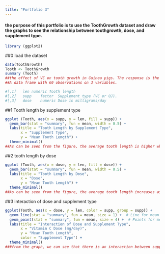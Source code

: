 ```yaml
---
title: "Portfolio 3"
---
```


#### the purpose of this portfolio is to use the ToothGrowth dataset and draw the graphs to see the relationship between toothgrowth, dose, and supplement type. 

```r
library (ggplot2)
```

##0 load the dataset 
```r
data(ToothGrowth)
Tooth <- ToothGrowth
summary (Tooth)
##the effect of VC on tooth growth in Guinea pigs. The response is the length of odontoblasts (cells responsible for tooth growth) in 60 guinea pigs. Each animal received one of three dose levels of vitamin C (0.5, 1, and 2 mg/day) by one of two delivery methods, orange juice or ascorbic acid (a form of vitamin C and coded as VC).
##A data frame with 60 observations on 3 variables.

#[,1]	len	numeric	Tooth length
#[,2]	supp	factor	Supplement type (VC or OJ).
#[,3]	dose	numeric	Dose in milligrams/day
```

##1 Tooth length by supplement type 
```r
ggplot (Tooth, aes(x = supp, y = len, fill = supp)) +
  geom_bar(stat = "summary", fun = mean, width = 0.5) +  
  labs(title = "Tooth Length by Supplement Type",
       x = "Supplement Type",
       y = "Mean Tooth Length") +
  theme_minimal()
##As can be seen from the figure, the average tooth length is higher when VC is delivered through orange juice
```

##2 tooth length by dose 
```r
ggplot (Tooth, aes(x = dose, y = len, fill = dose)) +
  geom_bar(stat = "summary", fun = mean, width = 0.5) +  
  labs(title = "Tooth Length by Dose",
       x = "Dose",
       y = "Mean Tooth Length") +
  theme_minimal()
##As can be seen from the figure, the average tooth length increases as the dose level increases.
```

##3 interaction of dose and supplement type 
```r
ggplot(Tooth, aes(x = dose, y = len, color = supp, group = supp)) +
  geom_line(stat = "summary", fun = mean, size = 1) +  # Line for mean values
  geom_point(stat = "summary", fun = mean, size = 4) +  # Points for mean values
  labs(title = "Interaction of Dose and Supplement Type",
       x = "Vitamin C Dose (mg/day)",
       y = "Mean Tooth Length",
       color = "Supplement Type") +
  theme_minimal()
###from the graph, we can see that there is an interaction between supplement type and dose. The effect of the dose depends on the supplement type. At 2.0 mg, OJ and VC produce similar tooth growth. 
```

